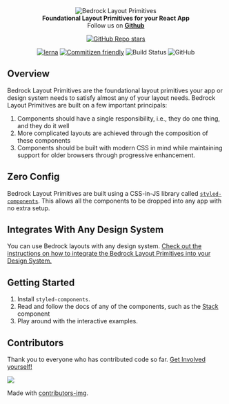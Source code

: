
<Meta title="Bedrock Layout Primitives" />

<Center as="h1" style={{ width: "50%" }}>
  <img
    src="https://user-images.githubusercontent.com/5460770/77477816-8df68000-6de2-11ea-83be-9f12c8de7f0d.png"
    alt="Bedrock Layout Primitives"
    style={{
      objectFit: "cover",
      width: "100%",
      display: "block",
      height: "auto",
    }}
  />
</Center>

<Center as="p" centerText>
  <strong>Foundational Layout Primitives for your React App</strong>
</Center>

<Center centerChildren>
<span>Follow us on <strong><a href='https://github.com/Bedrock-Layouts/Bedrock'>Github</a></strong></span>

[![GitHub Repo stars](https://img.shields.io/github/stars/Bedrock-Layouts/Bedrock?style=social)](https://github.com/Bedrock-Layouts/Bedrock/stargazers)

[![lerna](https://img.shields.io/badge/maintained%20with-lerna-cc00ff.svg)](https://lerna.js.org/)
[![Commitizen friendly](https://img.shields.io/badge/commitizen-friendly-brightgreen.svg)](http://commitizen.github.io/cz-cli/)
![Build Status](https://github.com/Bedrock-Layouts/Bedrock/actions/workflows/verify.yml/badge.svg)
![GitHub](https://img.shields.io/github/license/Bedrock-Layouts/Bedrock)

</Center>

## Overview

Bedrock Layout Primitives are the foundational layout primitives your app or design system needs to satisfy almost any of your layout needs. Bedrock Layout Primitives are built on a few important principals:

1. Components should have a single responsibility, i.e., they do one thing, and they do it well
2. More complicated layouts are achieved through the composition of these components
3. Components should be built with modern CSS in mind while maintaining support for older browsers through progressive enhancement.

## Zero Config

Bedrock Layout Primitives are built using a CSS-in-JS library called [`styled-components`](https://styled-components.com/). This allows all the components to be dropped into any app with no extra setup.

## Integrates With Any Design System

You can use Bedrock layouts with any design system. [Check out the instructions on how to integrate the Bedrock Layout Primitives into your Design System.](/docs/spacing--page#integrating-with-your-design-system)

## Getting Started

1. Install `styled-components`.
2. Read and follow the docs of any of the components, such as the [Stack](/docs/components-stack-basic--comp) component
3. Play around with the interactive examples.

## Contributors

Thank you to everyone who has contributed code so far. [Get Involved yourself!](/docs/contributing--page)

<a href="https://github.com/Bedrock-Layouts/Bedrock/graphs/contributors">
  <img src="https://contrib.rocks/image?repo=Bedrock-Layouts/Bedrock" />
</a>

Made with [contributors-img](https://contrib.rocks).
